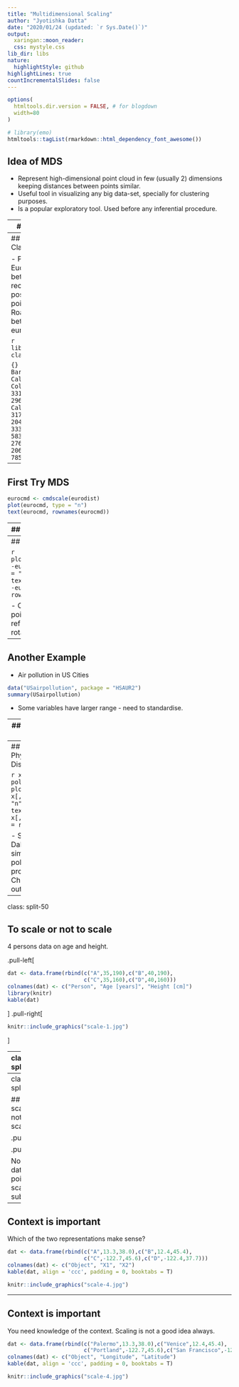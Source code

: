 ```yaml
---
title: "Multidimensional Scaling"
author: "Jyotishka Datta"
date: "2020/01/24 (updated: `r Sys.Date()`)"
output:
  xaringan::moon_reader:
  css: mystyle.css
lib_dir: libs
nature:
  highlightStyle: github
highlightLines: true
countIncrementalSlides: false
---
```


```r
options(
  htmltools.dir.version = FALSE, # for blogdown
  width=80
)

# library(emo)
htmltools::tagList(rmarkdown::html_dependency_font_awesome())
```

## Idea of MDS 

 -  Represent high-dimensional point cloud in few (usually 2) dimensions keeping distances between points similar.
 -  Useful tool in visualizing any big data-set, specially for clustering purposes. 
 -  Is a popular exploratory tool. Used before any inferential procedure. 
 
---
## Goal of MDS 

 - Given pairwise dissimilarities, reconstruct a map that preserves distances.
 -  From any dissimilarity (no need to be a metric)
 -  Reconstructed map has coordinates $\mathbf{x}_i = (x_{i1}, x_{i2})$ and the
natural distance $\Vert x_i - x_j \Vert^2$.
 - MDS is a family of different algorithms, each designed to
arrive at optimal low-dimensional configuration (p = 2 or 3)
 - Includes: Classical MDS, Metric MDS and Non-metric MDS. 
 
---
## Examples first - Classical MDS

  - Problem: Given Euclidean Distance between points, recover the position of the points. 
 - Example: Road distance between 21 european cities

```r
library(datasets); class(eurodist)
```

```{}
                Athens Barcelona Brussels Calais Cherbourg Cologne
Barcelona         3313                                            
Brussels          2963      1318                                  
Calais            3175      1326      204                         
Cherbourg         3339      1294      583    460                  
Cologne           2762      1498      206    409       785  
```


---
## First Try MDS

```r
eurocmd <- cmdscale(eurodist)
plot(eurocmd, type = "n")
text(eurocmd, rownames(eurocmd))
```


---
## Do we recover? 

```r
knitr::include_graphics("euromap.jpg")
```

- Can identify points up to shift, reflection and rotation. 


---
## Flip Axes 

```r
plot(eurocmd[,1], -eurocmd[,2], type = "n", asp = 1)
text(eurocmd[,1], -eurocmd[,2], rownames(eurocmd))
```

- Can identify points up to shift, reflection and rotation.

---
## Another Example 

 - Air pollution in US Cities 
```r
data("USairpollution", package = "HSAUR2")
summary(USairpollution)
```
 - Some variables have larger range - need to standardise. 

---
## Try MDS at 2-D 

```r
dat <- USairpollution # less typing
xs <- scale(dat)
(pol.mds <- cmdscale(dist(xs), k = 2, eig = TRUE))
```


---
## Distance $\ne$ Physical Distance

```r
x <- pol.mds$points
plot(x[,1], x[,2], type = "n")
text(x[,1], x[,2], labels = rownames(x))
```

- SLC and Dallas have similar pollution profile. Chicago is an outlier. 

---
class: split-50 

## To scale or not to scale 
4 persons data on age and height. 

.pull-left[
```r
dat <- data.frame(rbind(c("A",35,190),c("B",40,190),
                        c("C",35,160),c("D",40,160)))
colnames(dat) <- c("Person", "Age [years]", "Height [cm]")
library(knitr)
kable(dat)
```
]
.pull-right[
```r
knitr::include_graphics("scale-1.jpg")
```
]

---
class: split-50

## To scale or not to scale 

.pull-left[
```r
dat <- data.frame(rbind(c("A",35,6.232),c("B",40,6.232),
                        c("C",35,5.248),c("D",40,5.248)))
colnames(dat) <- c("Person", "Age [years]", "Height [ft]")
library(knitr)
kable(dat)
```
]

.pull-right[
Convert cm to feet: different subgroups emerge. 
```r
knitr::include_graphics("scale-2.jpg")
```
]


---
class: split-50

## To scale or not to scale 

.pull-left[
```r
dat <- data.frame(rbind(c("A",-0.87, 0.87),c("B",0.87, 0.87),
                        c("C",-0.87,-0.87),c("D",0.87,-0.87)))
colnames(dat) <- c("Person", "Age [years]", "Height [cm]")
library(knitr)
kable(dat, align = 'ccc', padding = 0, booktabs = T)
```
]

.pull-right[
```r
knitr::include_graphics("scale-3.jpg")
```
]

Now all data-points are scaled : no subgroups.

---
## Context is important 

Which of the two representations make sense? 

```r
dat <- data.frame(rbind(c("A",13.3,38.0),c("B",12.4,45.4),
                        c("C",-122.7,45.6),c("D",-122.4,37.7)))
colnames(dat) <- c("Object", "X1", "X2")
kable(dat, align = 'ccc', padding = 0, booktabs = T)

knitr::include_graphics("scale-4.jpg")
```


---
## Context is important 

You need knowledge of the context. Scaling is not a good idea always. 

```r
dat <- data.frame(rbind(c("Palermo",13.3,38.0),c("Venice",12.4,45.4),
                        c("Portland",-122.7,45.6),c("San Francisco",-122.4,37.7)))
colnames(dat) <- c("Object", "Longitude", "Latitude")
kable(dat, align = 'ccc', padding = 0, booktabs = T)

knitr::include_graphics("scale-4.jpg")
```



